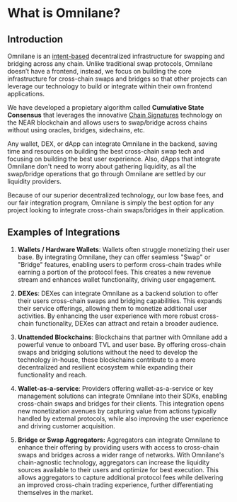 # What is Omnilane?

## Introduction

Omnilane is an [intent-based](https://blog.uniswap.org/uniswap-labs-and-across-propose-standard-for-cross-chain-intents) decentralized infrastructure for swapping and bridging across any chain. Unlike traditional swap protocols, Omnilane doesn’t have a frontend, instead, we focus on building the core infrastructure for cross-chain swaps and bridges so that other projects can leverage our technology to build or integrate within their own frontend applications.

We have developed a propietary algorithm called **Cumulative State Consensus** that leverages the innovative [Chain Signatures](https://docs.near.org/build/chain-abstraction/chain-signatures) technology on the NEAR blockchain and allows users to swap/bridge across chains without using oracles, bridges, sidechains, etc.

Any wallet, DEX, or dApp can integrate Omnilane in the backend, saving time and resources on building the best cross-chain swap tech and focusing on building the best user experience. Also, dApps that integrate Omnilane don't need to worry about gathering liquidity, as all the swap/bridge operations that go through Omnilane are settled by our liquidity providers.

Because of our superior decentralized technology, our low base fees, and our fair integration program, Omnilane is simply the best option for any project looking to integrate cross-chain swaps/bridges in their application.

## Examples of Integrations

1. **Wallets / Hardware Wallets**: Wallets often struggle monetizing their user base. By integrating Omnilane, they can offer seamless "Swap" or "Bridge" features, enabling users to perform cross-chain trades while earning a portion of the protocol fees. This creates a new revenue stream and enhances wallet functionality, driving user engagement.

2. **DEXes**: DEXes can integrate Omnilane as a backend solution to offer their users cross-chain swaps and bridging capabilities. This expands their service offerings, allowing them to monetize additional user activities. By enhancing the user experience with more robust cross-chain functionality, DEXes can attract and retain a broader audience.

3. **Unattended Blockchains**: Blockchains that partner with Omnilane add a powerful venue to onboard TVL and user base. By offering cross-chain swaps and bridging solutions without the need to develop the technology in-house, these blockchains contribute to a more decentralized and resilient ecosystem while expanding their functionality and reach.

4. **Wallet-as-a-service**: Providers offering wallet-as-a-service or key management solutions can integrate Omnilane into their SDKs, enabling cross-chain swaps and bridges for their clients. This integration opens new monetization avenues by capturing value from actions typically handled by external protocols, while also improving the user experience and driving customer acquisition.

5. **Bridge or Swap Aggregators:** Aggregators can integrate Omnilane to enhance their offering by providing users with access to cross-chain swaps and bridges across a wider range of networks. With Omnilane's chain-agnostic technology, aggregators can increase the liquidity sources available to their users and optimize for best execution. This allows aggregators to capture additional protocol fees while delivering an improved cross-chain trading experience, further differentiating themselves in the market.